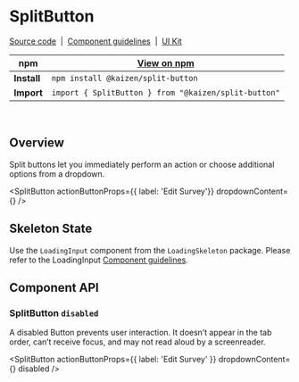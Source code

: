 <!-- SpitButton.stories.mdx -->


<Meta title="Design System/SplitButton" component={SplitButton} />

# SplitButton

[Source code](https://github.com/cultureamp/kaizen-design-system/tree/master/packages/split-button)
&nbsp;|&nbsp;
[Component guidelines](https://cultureamp.design/components/split-button/)
&nbsp;|&nbsp;
[UI Kit](https://www.figma.com/file/eZKEE5kXbEMY3lx84oz8iN/%E2%9D%A4%EF%B8%8F-UI-Kit%3A-Heart?node-id=1929%3A27099)

| npm | [View on npm](https://www.npmjs.com/package/@kaizen/split-button)
| ---- | ---- 
| **Install** | `npm install @kaizen/split-button` |
| **Import** | `import { SplitButton } from "@kaizen/split-button"` |
<br />

## Overview

Split buttons let you immediately perform an action or choose additional options from a dropdown.

<Canvas mdxSource="
<SplitButton
actionButtonProps={{ label: 'Edit Survey' }}
dropdownContent={ <MenuList> <MenuItem icon={editIcon} label='Menu Item 2'/></MenuList> }
/>">
	<SplitButton
	actionButtonProps={{ label: 'Edit Survey'}}
	dropdownContent={<MenuList><MenuItem icon={editIcon} label="Menu Item 2"/></MenuList>}
	/>
</Canvas>

## Skeleton State

Use the `LoadingInput` component from the `LoadingSkeleton` package. Please refer to the LoadingInput [Component guidelines](https://cultureamp.design/components/loading-skeleton/).

<Canvas mdxSource="<LoadingInput isAnimated width={10} />">
  <LoadingInput isAnimated width={20} />
</Canvas>

## Component API
<Props />

### SplitButton `disabled`

A disabled Button prevents user interaction. It doesn’t appear in the tab order, can’t receive focus, and may not read aloud by a screenreader.

<Canvas mdxSource="
<SplitButton
disabled
actionButtonProps={{ label: 'Edit Survey' }}
dropdownContent={ <MenuList> <MenuItem icon={editIcon} label='Menu Item 2'/></MenuList> }
/>">
	<SplitButton 
	actionButtonProps={{ label: 'Edit Survey' }}
	dropdownContent={<MenuList><MenuItem icon={editIcon} label="Menu Item 2"/></MenuList>}
	disabled
	/>
</Canvas>